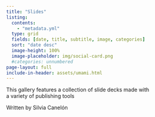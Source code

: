 ```yaml
---
title: "Slides"
listing:
  contents:
    - "metadata.yml"
  type: grid
  fields: [date, title, subtitle, image, categories]
  sort: "date desc"
  image-height: 100%
  image-placeholder: img/social-card.png
  #categories: unnumbered
page-layout: full
include-in-header: assets/umami.html
---
```


<p class="f6 measure lh-copy tc center">This gallery features a collection of slide decks made with<br>a variety of publishing tools</p>

<p class="f7 measure lh-copy tc center i">Written by Silvia Canelón</p>
